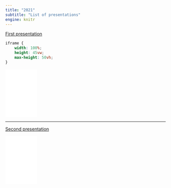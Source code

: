 ```yaml
---
title: "2021"
subtitle: "List of presentations"
engine: knitr
---
```


[First presentation](slides/2022/first/first.html)

```css
iframe {
    width: 100%;
    height: 45vw;
    max-height: 50vh;
}
```

<iframe frameborder="0" allowfullscreen width=100 height=auto src="revealjs/slides/2022/first/first.html"></iframe>

<hr>

[Second presentation](slides/2022/first/first.html)

<iframe frameborder="0" allowfullscreen width=100 height=auto src="revealjs/slides/2022/first/first.html"></iframe>